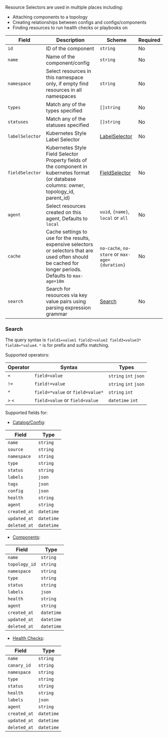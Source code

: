 Resource Selectors are used in multiple places including:

- Attaching components to a topology
- Creating relationships between configs and configs/components
- Finding resources to run health checks or playbooks on

| Field           | Description                                                                                                                                                | Scheme                                                                                              | Required |
| --------------- | ---------------------------------------------------------------------------------------------------------------------------------------------------------- | --------------------------------------------------------------------------------------------------- | -------- |
| `id`            | ID of the component                                                                                                                                        | `string`                                                                                            | No       |
| `name`          | Name of the component/config                                                                                                                               | `string`                                                                                            | No       |
| `namespace`     | Select resources in this namespace only, if empty find resources in all namespaces                                                                         | `string`                                                                                            | No       |
| `types`         | Match any of the types specified                                                                                                                           | `[]string`                                                                                          | No       |
| `statuses`      | Match any of the statuses specified                                                                                                                        | `[]string`                                                                                          | No       |
| `labelSelector` | Kubernetes Style Label Selector                                                                                                                            | [LabelSelector](https://kubernetes.io/docs/concepts/overview/working-with-objects/labels/)          | No       |
| `fieldSelector` | Kubernetes Style Field Selector Property fields of the component in kubernetes format (or database columns: owner, topology_id, parent_id)                 | [FieldSelector](https://kubernetes.io/docs/concepts/overview/working-with-objects/field-selectors/) | No       |
| `agent`         | Select resources created on this agent, Defaults to `local`                                                                                                | `uuid`, `{name}`, `local` or `all`                                                                  | No       |
| `cache`         | Cache settings to use for the results, expensive selectors or selectors that are used often should be cached for longer periods. Defaults to `max-age=10m` | `no-cache`, `no-store` or `max-age={duration}`                                                      | No       |
| `search`        | Search for resources via key value pairs using parsing expression grammar                                                                                  | [Search](#search)                                                                                   | No       |

### Search

The query syntax is `field1=value1 field2>value2 field3=value3* field4=*value4`. `*` is for prefix and suffix matching.

Supported operators:

| Operator | Syntax                           | Types                 |
| -------- | -------------------------------- | --------------------- |
| `=`      | `field=value`                    | `string` `int` `json` |
| `!=`     | `field!=value`                   | `string` `int` `json` |
| `*`      | `field=*value` or `field=value*` | `string` `int`        |
| `>` `<`  | `field>value` or `field<value`   | `datetime` `int`      |

Supported fields for:

- [Catalog/Config](/reference/config-db/config):

| Field        | Type       |
| ------------ | ---------- |
| `name`       | `string`   |
| `source`     | `string`   |
| `namespace`  | `string`   |
| `type`       | `string`   |
| `status`     | `string`   |
| `labels`     | `json`     |
| `tags`       | `json`     |
| `config`     | `json`     |
| `health`     | `string`   |
| `agent`      | `string`   |
| `created_at` | `datetime` |
| `updated_at` | `datetime` |
| `deleted_at` | `datetime` |

- [Components](/reference/topology/components):

| Field         | Type       |
| ------------- | ---------- |
| `name`        | `string`   |
| `topology_id` | `string`   |
| `namespace`   | `string`   |
| `type`        | `string`   |
| `status`      | `string`   |
| `labels`      | `json`     |
| `health`      | `string`   |
| `agent`       | `string`   |
| `created_at`  | `datetime` |
| `updated_at`  | `datetime` |
| `deleted_at`  | `datetime` |

- [Health Checks](/reference/canary-checker/check):

| Field        | Type       |
| ------------ | ---------- |
| `name`       | `string`   |
| `canary_id`  | `string`   |
| `namespace`  | `string`   |
| `type`       | `string`   |
| `status`     | `string`   |
| `health`     | `string`   |
| `labels`     | `json`     |
| `agent`      | `string`   |
| `created_at` | `datetime` |
| `updated_at` | `datetime` |
| `deleted_at` | `datetime` |


